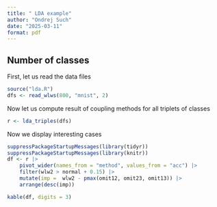 ```yaml
---
title: " LDA example"
author: "Ondrej Such"
date: "2025-03-11"
format: pdf
---
```


## Number of classes


First, let us read the data files
```r
source("lda.R")
dfs <- read_wlws(800, "mnist", 2)
``` 


Now let us compute result of coupling methods for all triplets of classes
```r
r <- lda_triples(dfs)
```

Now we display interesting cases

```r
suppressPackageStartupMessages(library(tidyr))
suppressPackageStartupMessages(library(knitr))
df <- r |> 
    pivot_wider(names_from = "method", values_from = "acc") |> 
    filter(wlw2 > normal + 0.15) |> 
    mutate(imp =  wlw2 - pmax(omit12, omit23, omit13)) |> 
    arrange(desc(imp))

kable(df, digits = 3)
```


